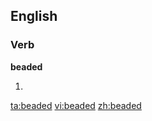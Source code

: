 ==English==

===Verb===
'''beaded'''

# {{past of|[[bead]]}}

[[ta:beaded]]
[[vi:beaded]]
[[zh:beaded]]